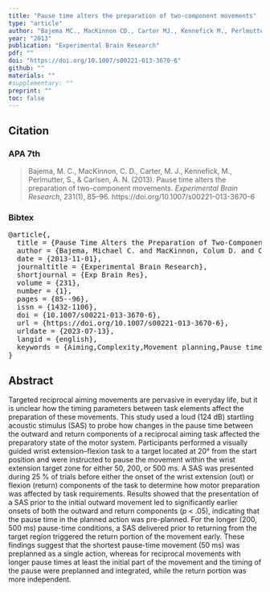 ```yaml
---
title: "Pause time alters the preparation of two-component movements"
type: "article"
author: "Bajema MC., MacKinnon CD., Carter MJ., Kennefick M., Perlmutter S., & Carlsen AN."
year: "2013"
publication: "Experimental Brain Research"
pdf: ""
doi: "https://doi.org/10.1007/s00221-013-3670-6"
github: ""
materials: ""
#supplementary: ""
preprint: ""
toc: false
---
```


## Citation

### APA 7th

> Bajema, M. C., MacKinnon, C. D., Carter, M. J., Kennefick, M., Perlmutter, S., & Carlsen, A. N. (2013). Pause time alters the preparation of two-component movements. *Experimental Brain Research*, 231(1), 85–96. https://doi.org/10.1007/s00221-013-3670-6

### Bibtex

<pre>
@article{,
  title = {Pause Time Alters the Preparation of Two-Component Movements},
  author = {Bajema, Michael C. and MacKinnon, Colum D. and Carter, Michael J. and Kennefick, Michael and Perlmutter, Sam and Carlsen, Anthony N.},
  date = {2013-11-01},
  journaltitle = {Experimental Brain Research},
  shortjournal = {Exp Brain Res},
  volume = {231},
  number = {1},
  pages = {85--96},
  issn = {1432-1106},
  doi = {10.1007/s00221-013-3670-6},
  url = {https://doi.org/10.1007/s00221-013-3670-6},
  urldate = {2023-07-13},
  langid = {english},
  keywords = {Aiming,Complexity,Movement planning,Pause time,Startle}
}
</pre>



## Abstract

Targeted reciprocal aiming movements are pervasive in everyday life, but it is unclear how the timing parameters between task elements affect the preparation of these movements. This study used a loud (124 dB) startling acoustic stimulus (SAS) to probe how changes in the pause time between the outward and return components of a reciprocal aiming task affected the preparatory state of the motor system. Participants performed a visually guided wrist extension–flexion task to a target located at 20° from the start position and were instructed to pause the movement within the wrist extension target zone for either 50, 200, or 500 ms. A SAS was presented during 25 % of trials before either the onset of the wrist extension (out) or flexion (return) components of the task to determine how motor preparation was affected by task requirements. Results showed that the presentation of a SAS prior to the initial outward movement led to significantly earlier onsets of both the outward and return components (*p* < .05), indicating that the pause time in the planned action was pre-planned. For the longer (200, 500 ms) pause-time conditions, a SAS delivered prior to returning from the target region triggered the return portion of the movement early. These findings suggest that the shortest pause-time movement (50 ms) was preplanned as a single action, whereas for reciprocal movements with longer pause times at least the initial part of the movement and the timing of the pause were preplanned and integrated, while the return portion was more independent.
